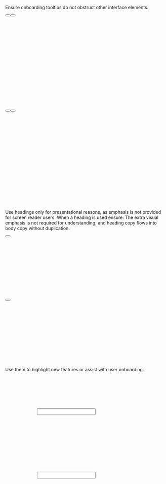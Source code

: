 
<Guideline summary="Do not obstruct other elements" do={true}>
	<p slot="description">
		Ensure onboarding tooltips do not obstruct other interface elements.
	</p>
	<Example slot="examples" do={true}>
		<div style="position: relative; width: 400px; height: 300px;">
			<div style={{position: "absolute", right: "50px", top: "150px",}}>
				<Button
					attributes={{
						id: 'demo-onboarding-tooltip-do-1'
					}}
					label="Tooltip target"
					type="primary"
				/>
    			<Button
    				label="Another button"
    				type="secondary"
    			/>
    		</div>
    		<TooltipOnboarding
    			targetId="demo-onboarding-tooltip-do-1"
    			content="Example of a onboarding tooltip that behaves normally and doesn't cover other UI elements."
    			title=""
    			contentId="demo-onboarding-tooltip-contnent"
    			placement="top"
    		/>
    	</div>
    </Example>
    <Example slot="examples" do={false}>
    			<div style="position: relative; width: 400px; height: 300px;">
			<div style={{position: "absolute", right: "50px", top: "150px",}}>
				<Button
					attributes={{
						id: 'demo-onboarding-tooltip-do-2'
					}}
					label="Tooltip target"
					type="primary"
				/>
    			<Button
    				label="Another button"
    				type="secondary"
    			/>
    		</div>
    		<TooltipOnboarding
    			targetId="demo-onboarding-tooltip-do-2"
    			content="Example of a onboarding tooltip that covers other UI elements."
    			title=""
    			contentId="demo-onboarding-tooltip-contnent"
    			placement="right"
    		/>
    	</div>
    </Example>

</Guideline>

<Guideline summary="Refrain from using headings" do={true}>
	<p slot="description">
		Use headings only for presentational reasons, as emphasis is not provided for screen reader
		users. When a heading is used ensure: The extra visual emphasis is not
		required for understanding; and heading copy flows into body copy without duplication.
	</p>
	<Example slot="examples" do={false}>
		<div style="position: relative; width: 400px; height: 200px;">
			<Button
				attributes={{
					id: 'demo-onboarding-tooltip-4',
					style: {
						position: 'absolute',
						right: '60px',
						top: '100px',
					},
				}}
				label="Tooltip target"
				type="secondary"
			/>
			<TooltipOnboarding
				targetId="demo-onboarding-tooltip-4"
				content="Now you can use natural language to find exactly what you're looking for, faster."
				title="Introducing Enhanced Search"
				contentId="demo-onboarding-tooltip-contnent"
				placement="right"
			/>
		</div>
	</Example>
	<Example slot="examples" do={false}>
		<div style="position: relative; width: 400px; height: 200px;">
			<Button
				attributes={{
					id: 'demo-onboarding-tooltip-4',
					style: {
						position: 'absolute',
						right: '60px',
						top: '100px',
					},
				}}
				label="Tooltip target"
				type="secondary"
			/>
			<TooltipOnboarding
				targetId="demo-onboarding-tooltip-4"
				content="Enhanced Search means you can use natural language to find exactly what you're looking for, faster."
				title="Enhanced Search"
				contentId="demo-onboarding-tooltip-contnent"
				placement="right"
			/>
		</div>
	</Example>
</Guideline>

<Guideline summary="Use to highlight new features" do={false}>
	<p slot="description">
		Use them to highlight new features or assist with user onboarding.
	</p>
	<Example slot="examples" do={true}>
		<div style="position: relative; width: 400px; height: 200px; left: 100px; top: 100px;">
			<div style="display: flex">
				<TooltipOnboarding
					targetId="onboarding-search-target"
					placement="top"
					content="Try our new AI-powered search."
					title=''
				/>
				<input type='text' id='onboarding-search-target' />
			</div>
		</div>
    </Example>
    <Example slot="examples" do={false}>
    	<div style="position: relative; width: 400px; height: 200px; left: 100px; top: 100px;">
    		<div style="display: flex">
    				<TooltipOnboarding
    					targetId="onboarding-input-target"
    					placement="top"
    					content="Please use longer password."
    					title=''
    				/>
    				<input type='password' id='onboarding-input-target' />
    		</div>
    	</div>
    </Example>

</Guideline>

